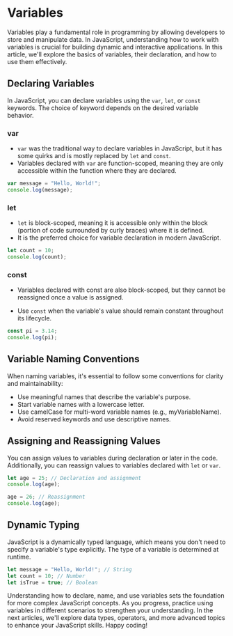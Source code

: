 

# Variables

Variables play a fundamental role in programming by allowing developers to store and manipulate data. In JavaScript, understanding how to work with variables is crucial for building dynamic and interactive applications. In this article, we'll explore the basics of variables, their declaration, and how to use them effectively.

## Declaring Variables

In JavaScript, you can declare variables using the `var`, `let`, or `const` keywords. The choice of keyword depends on the desired variable behavior.

<Steps>

### **var**

   - `var` was the traditional way to declare variables in JavaScript, but it has some quirks and is mostly replaced by `let` and `const`.
   - Variables declared with `var` are function-scoped, meaning they are only accessible within the function where they are declared.

   ```javascript
   var message = "Hello, World!";
   console.log(message);
   ```

### **let**

- `let` is block-scoped, meaning it is accessible only within the block (portion of code surrounded by curly braces) where it is defined.
- It is the preferred choice for variable declaration in modern JavaScript.

```js
let count = 10;
console.log(count);
```

### **const**

- Variables declared with const are also block-scoped, but they cannot be reassigned once a value is assigned.

- Use `const` when the variable's value should remain constant throughout its lifecycle.

```js
const pi = 3.14;
console.log(pi);
```

</Steps>

## Variable Naming Conventions

When naming variables, it's essential to follow some conventions for clarity and maintainability:

- Use meaningful names that describe the variable's purpose.
- Start variable names with a lowercase letter.
- Use camelCase for multi-word variable names (e.g., myVariableName).
- Avoid reserved keywords and use descriptive names.

## Assigning and Reassigning Values

You can assign values to variables during declaration or later in the code. Additionally, you can reassign values to variables declared with `let` or `var`.

```js
let age = 25; // Declaration and assignment
console.log(age);

age = 26; // Reassignment
console.log(age);
```

## Dynamic Typing

JavaScript is a dynamically typed language, which means you don't need to specify a variable's type explicitly. The type of a variable is determined at runtime.

```js
let message = "Hello, World!"; // String
let count = 10; // Number
let isTrue = true; // Boolean
```

Understanding how to declare, name, and use variables sets the foundation for more complex JavaScript concepts. As you progress, practice using variables in different scenarios to strengthen your understanding. In the next articles, we'll explore data types, operators, and more advanced topics to enhance your JavaScript skills. Happy coding!
